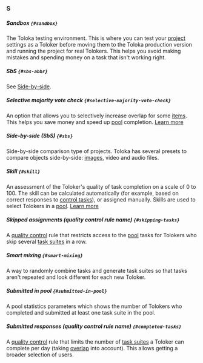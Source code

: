 ### S

##### Sandbox `{#sandbox}`
The Toloka testing environment. This is where you can test your [project](#project) settings as a Toloker before moving them to the Toloka production version and running the project for real Tolokers. This helps you avoid making mistakes and spending money on a task that isn't working right.

##### SbS `{#sbs-abbr}`

See [Side-by-side](#sbs).

##### Selective majority vote check `{#selective-majority-vote-check}`

An option that allows you to selectively increase overlap for some [items](#item). This helps you save money and speed up [pool](#pool) completion. [Learn more](/docs/guide/selective-mvote)

##### Side-by-side (SbS) `{#sbs}`
Side-by-side comparison type of projects. Toloka has several presets to compare objects side-by-side: [images](/docs/tutorials/side-by-side), video and audio files.

##### Skill `{#skill}`
An assessment of the Toloker's quality of task completion on a scale of 0 to 100. The skill can be calculated automatically (for example, based on correct responses to [control tasks](#control-task)), or assigned manually. Skills are used to select Tolokers in a [pool](#pool). [Learn more](/docs/guide/nav)

##### Skipped assignments (quality control rule name) `{#skipping-tasks}`

A [quality control](#quality-control) rule that restricts access to the [pool](#pool) tasks for Tolokers who skip several [task suites](#task-suite) in a row.

##### Smart mixing `{#smart-mixing}`

A way to randomly combine tasks and generate task suites so that tasks aren't repeated and look different for each new Toloker.

##### Submitted in pool `{#submitted-in-pool}`

A pool statistics parameters which shows the number of Tolokers who completed and submitted at least one task suite in the pool.

##### Submitted responses (quality control rule name) `{#completed-tasks}`

A [quality control](#quality-control) rule that limits the number of [task suites](#task-suite) a Toloker can complete per day (taking [overlap](#overlap) into account). This allows getting a broader selection of users.
